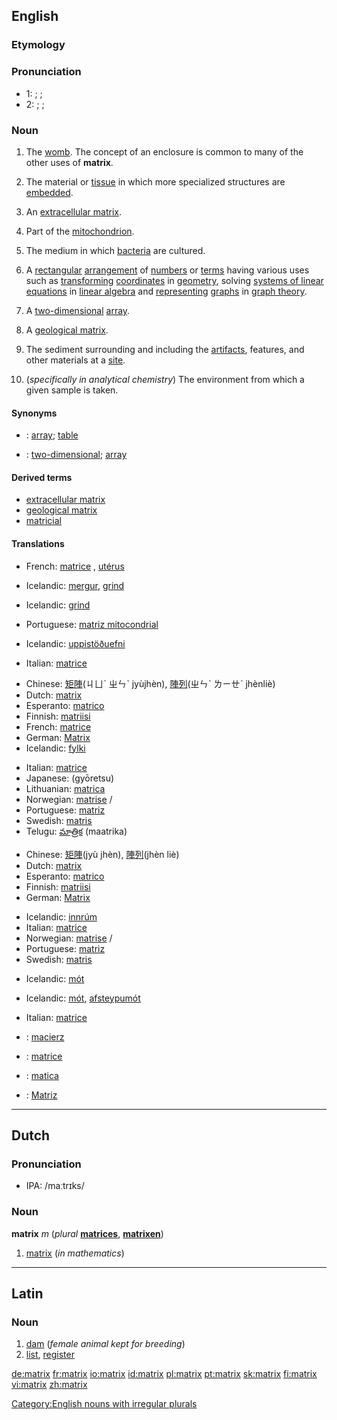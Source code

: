 {{see|Matrix}}
==English==

===Etymology===
{{rfe}}

===Pronunciation===
* 1: {{enPR|māʹtrĭks}}; {{IPA|/ˈmeɪtɹɪks/}}; {{SAMPA|/"meItrIks/}}
* 2: {{enPR|măʹtrĭks}}; {{IPA|/ˈmætɹɪks/}}; {{SAMPA|/"m{trIks/}}

===Noun===
{{en-noun|matrices}}

# {{obsolete}} The [[womb]].   The concept of an enclosure is common to many of the other uses of '''matrix'''.
# {{biology}} The material or [[tissue]] in which more specialized structures are [[embed]]ded.
# {{biology}} An [[extracellular matrix]].<!--the material or tissue between the [[cell]]s of animals or plants-->
# {{biology}} Part of the [[mitochondrion]].
# {{biology}} The medium in which [[bacterium|bacteria]] are cultured.
# {{mathematics}} A [[rectangular]] [[arrangement]] of [[number]]s or [[term]]s having various uses such as [[transform]]ing [[coordinate]]s in [[geometry]], solving [[system of linear equations|systems of linear equations]] in [[linear algebra]] and [[represent]]ing [[graph]]s in [[graph theory]].<!--no "etc" as these are examples, not a comprehensive list-->
# {{computing}} A [[two-dimensional]] [[array]].
# {{geology}} A [[geological matrix]].<!--the outer material of a rock consisting of larger grains embedded in a material consisting of smaller ones-->
# {{archaeology}} The sediment surrounding and including the [[artifact]]s, features, and other materials at a [[site]].
# {{chemistry}} (''specifically in analytical chemistry'') The environment from which a given sample is taken.

====Synonyms====
* {{italbrac|mathematics}}: [[array]]; [[table]] <!--{{italbrac|loosely}} "vector" and "grid" are not synonyms-->
* {{italbrac|computing}}: [[two-dimensional]]; [[array]]
<!--please check which of these, if any, are synonyms
# <br>
## [[connective tissue]]
## <br>
## [[binder]]
-->

====Derived terms====
* [[extracellular matrix]]
* [[geological matrix]]
* [[matricial]]

====Translations====

{{trans-top|The womb}}
* French: [[matrice]] {{f}} {{italbrac|archaic}}, [[utérus]] {{m}}
{{trans-mid}}
{{trans-bottom}}

{{trans-top|Material or tissue in which more specialized structures are embedded}}
* Icelandic: [[mergur]], [[grind]]
{{trans-mid}}
{{trans-bottom}}

{{trans-top|Extracellular matrix (''see also:'' [[extracellular matrix#Translations]])}}
{{trans-mid}}
{{trans-bottom}}

{{trans-top|Part of the mitochondrion}}
* Icelandic: [[grind]]
{{trans-mid}}
* Portuguese: [[matriz mitocondrial]]
{{trans-bottom}}

{{trans-top|Medium in which bacteria are cultured}}
* Icelandic: [[uppistöðuefni]]
{{trans-mid}}
* Italian: [[matrice]] {{f}}
{{trans-bottom}}

{{trans-top|In mathematics}}
* Chinese: [[矩陣]](ㄐㄩˋ ㄓㄣˋ jyùjhèn), [[陣列]](ㄓㄣˋ ㄌㄧㄝˋ jhènliè)
* Dutch: [[#Dutch|matrix]] {{m}}
* Esperanto: [[matrico]]
* Finnish: [[matriisi]]
* French: [[matrice]] {{f}}
* German: [[Matrix]] {{f}}
* Icelandic: [[fylki]]
{{trans-mid}}
* Italian: [[matrice]] {{f}}
* Japanese: {{JAchar|[[行列]]}} (gyōretsu)
* Lithuanian: [[matrica]]
* Norwegian: [[matrise]] {{m}}/{{f}}
* Portuguese: [[matriz]] {{f}}
* Swedish: [[matris]] {{c}}
* Telugu: [[మాత్రిక]] (maatrika)
{{trans-bottom}}

{{trans-top|Two-dimensional array}}
* Chinese: [[矩陣]](jyù jhèn), [[陣列]](jhèn liè)
* Dutch: [[#Dutch|matrix]] {{m}}
* Esperanto: [[matrico]]
* Finnish: [[matriisi]]
* German: [[Matrix]] {{f}}
{{trans-mid}}
* Icelandic: [[innrúm]]
* Italian: [[matrice]] {{f}}
* Norwegian: [[matrise]] {{m}}/{{f}}
* Portuguese: [[matriz]] {{f}}
* Swedish: [[matris]] {{c}}
{{trans-bottom}}

{{trans-top|Geological matrix (''see also:'' [[geological matrix#Translations]])}}
* Icelandic: [[mót]]
{{trans-mid}}
{{trans-bottom}}

{{trans-top|Sediment surrounding and including the artifacts, features, and other materials at an archaeological site}}
* Icelandic: [[mót]], [[afsteypumót]]
{{trans-mid}}
* Italian: [[matrice]] {{f}}
{{trans-bottom}}

{{trans-top|Environment from which a given sample is taken}}
{{trans-mid}}
{{trans-bottom}}

{{checktrans}}
{{trans-top|Translations to be checked}}
* {{ttbc|Polish}}: [[macierz]] {{f}}
* {{ttbc|Romanian}}: [[matrice]] {{f}}
{{trans-mid}}
* {{ttbc|Slovak}}: [[matica#Slovak|matica]] {{f}}
* {{ttbc|Spanish}}: [[Matriz]]
{{trans-bottom}}

----

==Dutch==

===Pronunciation===
*IPA: /maːtrɪks/

===Noun===
'''matrix''' ''m'' (''plural'' '''[[matrices]]''', '''[[matrixen]]''')

# [[matrix#English|matrix]] (''in mathematics'')

----

==Latin==

===Noun===
{{la-noun|matrix|matricis|matricis|f|third}}

# [[dam]] (''female animal kept for breeding'')
# [[list]], [[register]]

[[Category:English nouns with irregular plurals]]

[[de:matrix]]
[[fr:matrix]]
[[io:matrix]]
[[id:matrix]]
[[pl:matrix]]
[[pt:matrix]]
[[sk:matrix]]
[[fi:matrix]]
[[vi:matrix]]
[[zh:matrix]]